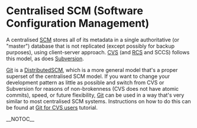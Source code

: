 = Centralised SCM (Software Configuration Management) =

A centralised [[SCM]] stores all of its metadata in a single authoritative (or "master") database that is not replicated (except possibly for backup purposes), using client-server approach.  [[http://www.nongnu.org/cvs/|CVS]] (and [[http://www.gnu.org/software/rcs/rcs.html|RCS]] and SCCS) follows this model, as does [[http://subversion.tigris.org/|Subversion]].

[[Git]] is a [[DistributedSCM]], which is a more general model that's a proper superset of the centralised SCM model.  If you want to change your development pattern as little as possible and switch from CVS or Subversion for reasons of non-brokenness (CVS does not have atomic commits), speed, or future flexibility, [[Git]] can be used in a way that's very similar to most centralised SCM systems.  Instructions on how to do this can be found at [[http://www.kernel.org/pub/software/scm/git/docs/cvs-migration.html|Git for CVS users]] tutorial.

__NOTOC__